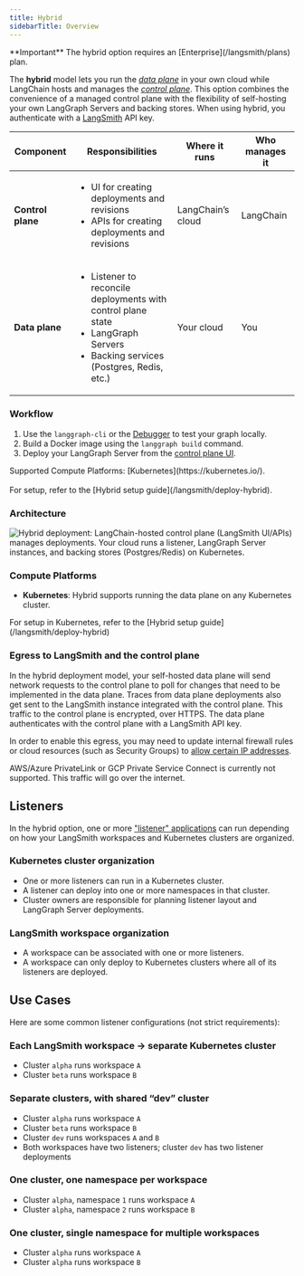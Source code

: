```yaml
---
title: Hybrid
sidebarTitle: Overview
---
```


<Info>
**Important**
The hybrid option requires an [Enterprise](/langsmith/plans) plan.
</Info>

The **hybrid** model lets you run the [_data plane_](/langsmith/data-plane) in your own cloud while LangChain hosts and manages the [_control plane_](/langsmith/control-plane). This option combines the convenience of a managed control plane with the flexibility of self-hosting your own LangGraph Servers and backing stores. When using hybrid, you authenticate with a [LangSmith](https://smith.langchain.com/) API key.

| Component      | Responsibilities | Where it runs | Who manages it |
|----------------|------------------|---------------|----------------|
| **Control plane** | <ul><li>UI for creating deployments and revisions</li><li>APIs for creating deployments and revisions</li></ul> | LangChain’s cloud | LangChain |
| **Data plane** | <ul><li>Listener to reconcile deployments with control plane state</li><li>LangGraph Servers</li><li>Backing services (Postgres, Redis, etc.)</li></ul> | Your cloud | You |

### Workflow

1. Use the `langgraph-cli` or the [Debugger](/langsmith/debugger) to test your graph locally.
2. Build a Docker image using the `langgraph build` command.
3. Deploy your LangGraph Server from the [control plane UI](/langsmith/control-plane#control-plane-ui).

<Note>
Supported Compute Platforms: [Kubernetes](https://kubernetes.io/).<br></br>
For setup, refer to the [Hybrid setup guide](/langsmith/deploy-hybrid).
</Note>

### Architecture

![Hybrid deployment: LangChain-hosted control plane (LangSmith UI/APIs) manages deployments. Your cloud runs a listener, LangGraph Server instances, and backing stores (Postgres/Redis) on Kubernetes.](/langsmith/images/hybrid-architecture.png)

### Compute Platforms

- **Kubernetes**: Hybrid supports running the data plane on any Kubernetes cluster.

<Tip>
For setup in Kubernetes, refer to the [Hybrid setup guide](/langsmith/deploy-hybrid)
</Tip>

### Egress to LangSmith and the control plane

In the hybrid deployment model, your self-hosted data plane will send network requests to the control plane to poll for changes that need to be implemented in the data plane. Traces from data plane deployments also get sent to the LangSmith instance integrated with the control plane. This traffic to the control plane is encrypted, over HTTPS. The data plane authenticates with the control plane with a LangSmith API key.

In order to enable this egress, you may need to update internal firewall rules or cloud resources (such as Security Groups) to [allow certain IP addresses](/langsmith/cloud-architecture-and-scalability#ingress-into-langchain-saas).

<Warning>
AWS/Azure PrivateLink or GCP Private Service Connect is currently not supported. This traffic will go over the internet.
</Warning>

## Listeners

In the hybrid option, one or more ["listener" applications](/langsmith/data-plane#listener-application) can run depending on how your LangSmith workspaces and Kubernetes clusters are organized.

### Kubernetes cluster organization
- One or more listeners can run in a Kubernetes cluster.
- A listener can deploy into one or more namespaces in that cluster.
- Cluster owners are responsible for planning listener layout and LangGraph Server deployments.

### LangSmith workspace organization
- A workspace can be associated with one or more listeners.
- A workspace can only deploy to Kubernetes clusters where all of its listeners are deployed.

## Use Cases

Here are some common listener configurations (not strict requirements):

### Each LangSmith workspace → separate Kubernetes cluster
- Cluster `alpha` runs workspace `A`
- Cluster `beta` runs workspace `B`

### Separate clusters, with shared “dev” cluster
- Cluster `alpha` runs workspace `A`
- Cluster `beta` runs workspace `B`
- Cluster `dev` runs workspaces `A` and `B`
- Both workspaces have two listeners; cluster `dev` has two listener deployments

### One cluster, one namespace per workspace
- Cluster `alpha`, namespace `1` runs workspace `A`
- Cluster `alpha`, namespace `2` runs workspace `B`

### One cluster, single namespace for multiple workspaces
- Cluster `alpha` runs workspace `A`
- Cluster `alpha` runs workspace `B`
